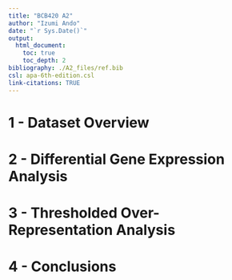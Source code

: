 ```yaml
---
title: "BCB420 A2"
author: "Izumi Ando"
date: "`r Sys.Date()`"
output: 
  html_document:
    toc: true
    toc_depth: 2
bibliography: ./A2_files/ref.bib
csl: apa-6th-edition.csl
link-citations: TRUE
---
```


# 1 - Dataset Overview

# 2 - Differential Gene Expression Analysis

# 3 - Thresholded Over-Representation Analysis

# 4 - Conclusions
